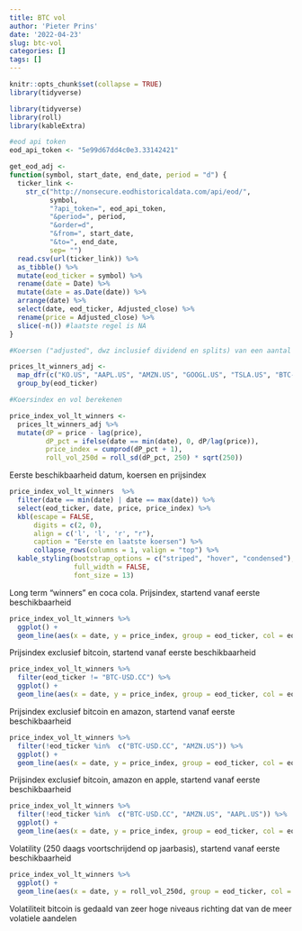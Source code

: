```yaml
---
title: BTC vol
author: 'Pieter Prins'
date: '2022-04-23'
slug: btc-vol
categories: []
tags: []
---
```


```r
knitr::opts_chunk$set(collapse = TRUE)
library(tidyverse)
```

```r
library(tidyverse)
library(roll)
library(kableExtra)

#eod api token
eod_api_token <- "5e99d67dd4c0e3.33142421"

```


```r
get_eod_adj <-
function(symbol, start_date, end_date, period = "d") {
  ticker_link <- 
    str_c("http://nonsecure.eodhistoricaldata.com/api/eod/", 
          symbol, 
          "?api_token=", eod_api_token, 
          "&period=", period, 
          "&order=d", 
          "&from=", start_date,
          "&to=", end_date,
          sep= "")
  read.csv(url(ticker_link)) %>% 
  as_tibble() %>% 
  mutate(eod_ticker = symbol) %>% 
  rename(date = Date) %>% 
  mutate(date = as.Date(date)) %>% 
  arrange(date) %>% 
  select(date, eod_ticker, Adjusted_close) %>% 
  rename(price = Adjusted_close) %>% 
  slice(-n()) #laatste regel is NA
}
```



```r
#Koersen ("adjusted", dwz inclusief dividend en splits) van een aantal long term winners downloaden

prices_lt_winners_adj <- 
  map_dfr(c("KO.US", "AAPL.US", "AMZN.US", "GOOGL.US", "TSLA.US", "BTC-USD.CC"), get_eod_adj, start_date = "1990-01-01", end_date = Sys.Date(), period = "d") %>% 
  group_by(eod_ticker)
```



```r
#Koersindex en vol berekenen

price_index_vol_lt_winners <-
  prices_lt_winners_adj %>% 
  mutate(dP = price - lag(price), 
         dP_pct = ifelse(date == min(date), 0, dP/lag(price)), 
         price_index = cumprod(dP_pct + 1), 
         roll_vol_250d = roll_sd(dP_pct, 250) * sqrt(250)) 
```

Eerste beschikbaarheid datum, koersen en prijsindex

```r
price_index_vol_lt_winners  %>% 
  filter(date == min(date) | date == max(date)) %>% 
  select(eod_ticker, date, price, price_index) %>% 
  kbl(escape = FALSE, 
      digits = c(2, 0), 
      align = c('l', 'l', 'r', "r"), 
      caption = "Eerste en laatste koersen") %>% 
      collapse_rows(columns = 1, valign = "top") %>% 
  kable_styling(bootstrap_options = c("striped", "hover", "condensed"), 
                full_width = FALSE, 
                font_size = 13)
```

Long term "winners" en coca cola. Prijsindex, startend vanaf eerste beschikbaarheid

```r

price_index_vol_lt_winners %>% 
  ggplot() + 
  geom_line(aes(x = date, y = price_index, group = eod_ticker, col = eod_ticker))

```

Prijsindex exclusief bitcoin, startend vanaf eerste beschikbaarheid

```r

price_index_vol_lt_winners %>% 
  filter(eod_ticker != "BTC-USD.CC") %>% 
  ggplot() + 
  geom_line(aes(x = date, y = price_index, group = eod_ticker, col = eod_ticker))

```

Prijsindex exclusief bitcoin en amazon, startend vanaf eerste beschikbaarheid

```r

price_index_vol_lt_winners %>% 
  filter(!eod_ticker %in%  c("BTC-USD.CC", "AMZN.US")) %>% 
  ggplot() + 
  geom_line(aes(x = date, y = price_index, group = eod_ticker, col = eod_ticker))

```

Prijsindex exclusief bitcoin, amazon en apple, startend vanaf eerste beschikbaarheid

```r

price_index_vol_lt_winners %>% 
  filter(!eod_ticker %in%  c("BTC-USD.CC", "AMZN.US", "AAPL.US")) %>% 
  ggplot() + 
  geom_line(aes(x = date, y = price_index, group = eod_ticker, col = eod_ticker))

```

Volatility (250 daags voortschrijdend op jaarbasis), startend vanaf eerste beschikbaarheid

```r

price_index_vol_lt_winners %>% 
  ggplot() + 
  geom_line(aes(x = date, y = roll_vol_250d, group = eod_ticker, col = eod_ticker))

```

Volatiliteit bitcoin is gedaald van zeer hoge niveaus richting dat van de meer volatiele aandelen

